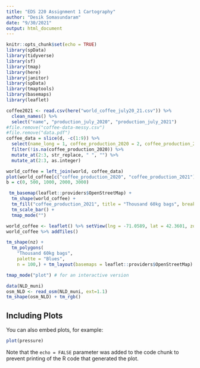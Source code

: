 ```yaml
---
title: "EDS 220 Assignment 1 Cartography"
author: "Desik Somasundaram"
date: "9/30/2021"
output: html_document
---
```


```r
knitr::opts_chunk$set(echo = TRUE)
library(spData)
library(tidyverse)
library(sf)
library(tmap)
library(here)
library(janitor)
library(spData)
library(tmaptools)
library(basemaps)
library(leaflet)
```

```r
coffee2021 <- read.csv(here("world_coffee_july20_21.csv")) %>% 
  clean_names() %>% 
  select("name", "production_july_2020", "production_july_2021")
#file.remove("coffee-data-messy.csv")
#file.remove("data.pdf")
coffee_data = slice(d, -c(1:9)) %>% 
  select(name_long = 1, coffee_production_2020 = 2, coffee_production_2021 = 3) %>% 
  filter(!is.na(coffee_production_2020)) %>% 
  mutate_at(2:3, str_replace, " ", "") %>% 
  mutate_at(2:3, as.integer)

world_coffee = left_join(world, coffee_data)
plot(world_coffee[c("coffee_production_2020", "coffee_production_2021")])
b = c(0, 500, 1000, 2000, 3000)
```

```r
 tm_basemap(leaflet::providers$OpenStreetMap) +
  tm_shape(world_coffee) +
  tm_fill("coffee_production_2021", title = "Thousand 60kg bags", breaks = b, textNA = "No data", colorNA = NULL) +
  tm_scale_bar() +
  tmap_mode("")
```


```r
world_coffee <- leaflet() %>% setView(lng = -71.0589, lat = 42.3601, zoom = 12)
world_coffee %>% addTiles()
```


```r
tm_shape(nz) +
  tm_polygons(
    "Thousand 60kg bags",
    palette = "Blues",
    n = 100,) + tm_layout(basemaps = leaflet::providers$OpenStreetMap)

tmap_mode("plot") # for an interactive version
```

```r
data(NLD_muni) 
osm_NLD <- read_osm(NLD_muni, ext=1.1)
tm_shape(osm_NLD) + tm_rgb()
```

## Including Plots

You can also embed plots, for example:

```r
plot(pressure)
```

Note that the `echo = FALSE` parameter was added to the code chunk to prevent printing of the R code that generated the plot.

